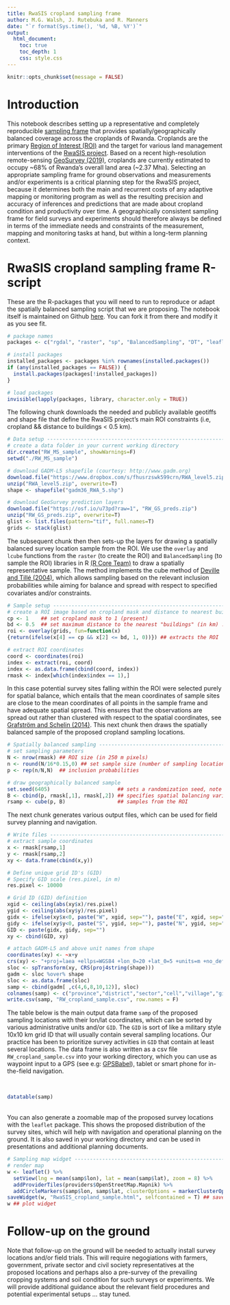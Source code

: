 ```yaml
---
title: RwaSIS cropland sampling frame
author: M.G. Walsh, J. Rutebuka and R. Manners
date: "`r format(Sys.time(), '%d, %B, %Y')`"
output:
  html_document:
    toc: true
    toc_depth: 1
    css: style.css
---
```


```r
knitr::opts_chunk$set(message = FALSE)
```

# Introduction

This notebook describes setting up a representative and completely reproducible [sampling frame](https://en.wikipedia.org/wiki/Sampling_frame) that provides spatially/geographically balanced coverage across the croplands of Rwanda. Croplands are the primary [Region of Interest (ROI)](https://en.wikipedia.org/wiki/Region_of_interest) and the target for various land management interventions of the [RwaSIS project](https://minagri.prod.risa.rw/updates/news-details/rwanda-launches-soil-information-service-project-to-improve-agriculture-productivity). Based on a recent high-resolution remote-sensing [GeoSurvey (2019)](https://osf.io/w5e6c/), croplands are currently estimated to occupy ~68% of Rwanda's overall land area (~2.37 Mha). Selecting an appropriate sampling frame for ground observations and measurements and/or experiments is a critical planning step for the RwaSIS project, because it determines both the main and recurrent costs of any adaptive mapping or monitoring program as well as the resulting precision and accuracy of inferences and predictions that are made about cropland condition and productivity over time. A geographically consistent sampling frame for field surveys and experiments should therefore always be defined in terms of the immediate needs and constraints of the measurement, mapping and monitoring tasks at hand, but within a long-term planning context.

# RwaSIS cropland sampling frame R-script

These are the R-packages that you will need to run to reproduce or adapt the spatially balanced sampling script that we are proposing. The notebook itself is maintained on Github [here](https://github.com/mgwalsh/RwaSIS/blob/master/RwaSIS_cropland_sample.Rmd). You can fork it from there and modify it as you see fit.

```r
# package names
packages <- c("rgdal", "raster", "sp", "BalancedSampling", "DT", "leaflet", "htmlwidgets")

# install packages
installed_packages <- packages %in% rownames(installed.packages())
if (any(installed_packages == FALSE)) {
  install.packages(packages[!installed_packages])
}

# load packages
invisible(lapply(packages, library, character.only = TRUE))
```

The following chunk downloads the needed and publicly available geotiffs and shape file that define the RwaSIS project's main ROI constraints (i.e, cropland && distance to buildings < 0.5 km).

```r
# Data setup --------------------------------------------------------------
# create a data folder in your current working directory
dir.create("RW_MS_sample", showWarnings=F)
setwd("./RW_MS_sample")

# download GADM-L5 shapefile (courtesy: http://www.gadm.org)
download.file("https://www.dropbox.com/s/fhusrzswk599crn/RWA_level5.zip?raw=1", "RWA_level5.zip")
unzip("RWA_level5.zip", overwrite=T)
shape <- shapefile("gadm36_RWA_5.shp")

# download GeoSurvey prediction layers
download.file("https://osf.io/u73pd?raw=1", "RW_GS_preds.zip")
unzip("RW_GS_preds.zip", overwrite=T)
glist <- list.files(pattern="tif", full.names=T)
grids <- stack(glist)
```

The subsequent chunk then then sets-up the layers for drawing a spatially balanced survey location sample from the ROI. We use the `overlay` and `lcube` functions from the `raster` (to create the ROI) and `BalancedSampling` (to sample the ROI) libraries in R [(R Core Team)](https://cran.univ-paris1.fr/web/packages/dplR/vignettes/intro-dplR.pdf) to draw a spatially representative sample. The method implements the cube method of [Deville and Tillé (2004)](https://academic.oup.com/biomet/article-abstract/91/4/893/459329?redirectedFrom=fulltext), which allows sampling based on the relevant inclusion probabilities while aiming for balance and spread with respect to speciﬁed covariates and/or constraints. 

```r
# Sample setup ------------------------------------------------------------
# create a ROI image based on cropland mask and distance to nearest buildings
cp <- 1    ## set cropland mask to 1 (present)
bd <- 0.5  ## set maximum distance to the nearest "buildings" (in km) ... for logistical reasons
roi <- overlay(grids, fun=function(x) 
{return(ifelse(x[4] == cp && x[2] <= bd, 1, 0))}) ## extracts the ROI

# extract ROI coordinates
coord <- coordinates(roi)
index <- extract(roi, coord)
index <- as.data.frame(cbind(coord, index))
rmask <- index[which(index$index == 1),]
```

In this case potential survey sites falling within the ROI were selected purely for spatial balance, which entails that the mean coordinates of sample sites are close to the mean coordinates of all points in the sample frame and have adequate spatial spread. This ensures that the observations are spread out rather than clustered with respect to the spatial coordinates, see [Grafström and Schelin (2014)](https://cran.r-project.org/web/packages/BalancedSampling/index.html). This next chunk then draws the spatially balanced sample of the proposed cropland sampling locations.

```r
# Spatially balanced sampling ---------------------------------------------
# set sampling parameters
N <- nrow(rmask) ## ROI size (in 250 m pixels)
n <- round(N/16*0.15,0) ## set sample size (number of sampling locations)
p <- rep(n/N,N)  ## inclusion probabilities

# draw geographically balanced sample
set.seed(6405)                      ## sets a randomization seed, note if you change this you will get different results
B <- cbind(p, rmask[,1], rmask[,2]) ## specifies spatial balancing variables
rsamp <- cube(p, B)                 ## samples from the ROI
```

The next chunk generates various output files, which can be used for field survey planning and navigation.

```r
# Write files -------------------------------------------------------------
# extract sample coordinates
x <- rmask[rsamp,1]
y <- rmask[rsamp,2]
xy <- data.frame(cbind(x,y))

# Define unique grid ID's (GID)
# Specify GID scale (res.pixel, in m)
res.pixel <- 10000

# Grid ID (GID) definition
xgid <- ceiling(abs(xy$x)/res.pixel)
ygid <- ceiling(abs(xy$y)/res.pixel)
gidx <- ifelse(xy$x<0, paste("W", xgid, sep=""), paste("E", xgid, sep=""))
gidy <- ifelse(xy$y<0, paste("S", ygid, sep=""), paste("N", ygid, sep=""))
GID <- paste(gidx, gidy, sep="")
xy <- cbind(GID, xy)

# attach GADM-L5 and above unit names from shape
coordinates(xy) <- ~x+y
crs(xy) <- "+proj=laea +ellps=WGS84 +lon_0=20 +lat_0=5 +units=m +no_defs"
sloc <- spTransform(xy, CRS(proj4string(shape)))
gadm <- sloc %over% shape
sloc <- as.data.frame(sloc)
samp <- cbind(gadm[ ,c(4,6,8,10,12)], sloc)
colnames(samp) <- c("province","district","sector","cell","village","gid","lon","lat")
write.csv(samp, "RW_cropland_sample.csv", row.names = F)
```

The table below is the main output data frame `samp` of the proposed sampling locations with their lon/lat coordinates, which can be sorted by various administrative units and/or `GID`. The `GID` is sort of like a military style 10x10 km grid ID that will usually contain several sampling locations. Our practice has been to prioritize survey activities in `GID` that contain at least several locations. The data frame is also written as a csv file `RW_cropland_sample.csv` into your working directory, which you can use as waypoint input to a GPS (see e.g: [GPSBabel](https://www.gpsbabel.org)), tablet or smart phone for in-the-field navigation.

\
```r
datatable(samp)
```
\
You can also generate a zoomable map of the proposed survey locations with the `leaflet` package. This shows the proposed distribution of the survey sites, which will help with navigation and operational planning on the ground. It is also saved in your working directory and can be used in presentations and additional planning documents.

```r
# Sampling map widget -----------------------------------------------------
# render map
w <- leaflet() %>%
  setView(lng = mean(samp$lon), lat = mean(samp$lat), zoom = 8) %>%
  addProviderTiles(providers$OpenStreetMap.Mapnik) %>%
  addCircleMarkers(samp$lon, samp$lat, clusterOptions = markerClusterOptions())
saveWidget(w, "RwaSIS_cropland_sample.html", selfcontained = T) ## save map widget
w ## plot widget 
```

# Follow-up on the ground

Note that follow-up on the ground will be needed to actually install survey locations and/or field trials. This will require negogiations with farmers, government, private sector and civil society representatives at the proposed locations and perhaps also a pre-survey of the prevailing cropping systems and soil condition for such surveys or experiments. We will provide additional guidance about the relevant field procedures and potential experimental setups ... stay tuned.
